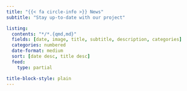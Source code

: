 ```yaml
---
title: "{{< fa circle-info >}} News"
subtitle: "Stay up-to-date with our project"

listing:
  contents: "*/*.{qmd,md}"
  fields: [date, image, title, subtitle, description, categories]
  categories: numbered
  date-format: medium
  sort: [date desc, title desc]
  feed:
    type: partial

title-block-style: plain
---
```


<!-- TODO: subscribe -->